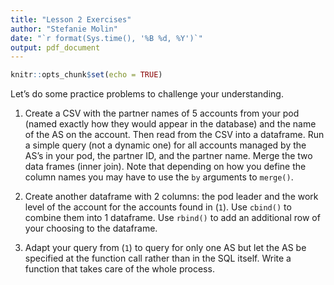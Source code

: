 ```yaml
---
title: "Lesson 2 Exercises"
author: "Stefanie Molin"
date: "`r format(Sys.time(), '%B %d, %Y')`"
output: pdf_document
---
```


```r
knitr::opts_chunk$set(echo = TRUE)
```

Let's do some practice problems to challenge your understanding.

1. Create a CSV with the partner names of 5 accounts from your pod (named exactly how they would appear in the database) and the name of the AS on the account. Then read from the CSV into a dataframe. Run a simple query (not a dynamic one) for all accounts managed by the AS's in your pod, the partner ID, and the partner name. Merge the two data frames (inner join). Note that depending on how you define the column names you may have to use the `by` arguments to `merge()`.

2. Create another dataframe with 2 columns: the pod leader and the work level of the account for the accounts found in (`1`). Use `cbind()` to combine them into 1 dataframe. Use `rbind()` to add an additional row of your choosing to the dataframe.

3. Adapt your query from (`1`) to query for only one AS but let the AS be specified at the function call rather than in the SQL itself. Write a function that takes care of the whole process.
